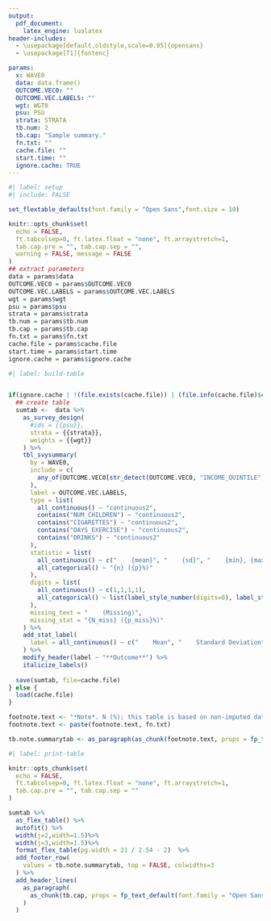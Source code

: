 ```yaml
---
output:
  pdf_document:
    latex_engine: lualatex
header-includes:
  - \usepackage[default,oldstyle,scale=0.95]{opensans}
  - \usepackage[T1]{fontenc}

params: 
  x: WAVE0
  data: data.frame()
  OUTCOME.VEC0: ""
  OUTCOME.VEC.LABELS: ""
  wgt: WGT0
  psu: PSU
  strata: STRATA
  tb.num: 2
  tb.cap: "Sample summary."
  fn.txt: ""
  cache.file: ""
  start.time: ""
  ignore.cache: TRUE
---
```


\pagestyle{empty}
\setmainfont{opensans}

```r
#| label: setup
#| include: FALSE

set_flextable_defaults(font.family = "Open Sans",font.size = 10)

knitr::opts_chunk$set(
  echo = FALSE,
  ft.tabcolsep=0, ft.latex.float = "none", ft.arraystretch=1,
  tab.cap.pre = "", tab.cap.sep = "",
  warning = FALSE, message = FALSE
)
## extract parameters
data = params$data
OUTCOME.VEC0 = params$OUTCOME.VEC0
OUTCOME.VEC.LABELS = params$OUTCOME.VEC.LABELS
wgt = params$wgt
psu = params$psu
strata = params$strata
tb.num = params$tb.num
tb.cap = params$tb.cap
fn.txt = params$fn.txt
cache.file = params$cache.file
start.time = params$start.time
ignore.cache = params$ignore.cache


```


```r
#| label: build-table


if(ignore.cache | !(file.exists(cache.file)) | (file.info(cache.file)$ctime < start.time) ){
  ## create table
  sumtab <-  data %>%
    as_survey_design(
      #ids = {{psu}},
      strata = {{strata}},
      weights = {{wgt}}
    ) %>%
    tbl_svysummary(
      by = WAVE0,
      include = c(
        any_of(OUTCOME.VEC0[str_detect(OUTCOME.VEC0, "INCOME_QUINTILE", negate=TRUE)])
      ),
      label = OUTCOME.VEC.LABELS,
      type = list(
        all_continuous() ~ "continuous2",
        contains("NUM_CHILDREN") ~ "continuous2",
        contains("CIGARETTES") ~ "continuous2",
        contains("DAYS_EXERCISE") ~ "continuous2",
        contains("DRINKS") ~ "continuous2"
      ),
      statistic = list(
        all_continuous() ~ c("    {mean}", "    {sd}", "    {min}, {max}"),
        all_categorical() ~ "{n} ({p}%)"
      ),
      digits = list(
        all_continuous() ~ c(1,1,1,1),
        all_categorical() ~ list(label_style_number(digits=0), label_style_percent0(digits = 1))
      ),
      missing_text = "    (Missing)",
      missing_stat = "{N_miss} ({p_miss}%)"
    ) %>%
    add_stat_label(
      label = all_continuous() ~ c("    Mean", "    Standard Deviation", "    Min, Max")
    ) %>%
    modify_header(label ~ "**Outcome**") %>%
    italicize_labels()
  
  save(sumtab, file=cache.file)
} else {
  load(cache.file)
}

footnote.text <- "*Note*. N (%); this table is based on non-imputed data. Cumulative percentages for variables may not add up to 100% due to rounding."
footnote.text <- paste(footnote.text, fn.txt)

tb.note.summarytab <- as_paragraph(as_chunk(footnote.text, props = fp_text_default(font.family = "Open Sans", font.size = 9)))

```



```r
#| label: print-table

knitr::opts_chunk$set(
  echo = FALSE,
  ft.tabcolsep=0, ft.latex.float = "none", ft.arraystretch=1,
  tab.cap.pre = "", tab.cap.sep = ""
)

sumtab %>%
  as_flex_table() %>%
  autofit() %>%
  width(j=2,width=1.5)%>%
  width(j=3,width=1.5)%>%
  format_flex_table(pg.width = 21 / 2.54 - 2)  %>%
  add_footer_row(
    values = tb.note.summarytab, top = FALSE, colwidths=3
  ) %>%
  add_header_lines(
    as_paragraph(
      as_chunk(tb.cap, props = fp_text_default(font.family = "Open Sans", font.size = 11))
    )
  )


```
